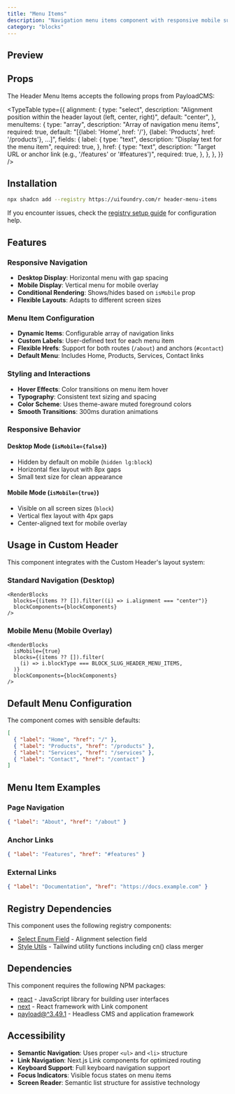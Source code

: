 ```yaml
---
title: "Menu Items"
description: "Navigation menu items component with responsive mobile support"
category: "blocks"
---
```


## Preview

<HeaderMenuItemsBlock />

## Props

The Header Menu Items accepts the following props from PayloadCMS:

<TypeTable
  type={{
    alignment: {
      type: "select",
      description:
        "Alignment position within the header layout (left, center, right)",
      default: "center",
    },
    menuItems: {
      type: "array",
      description: "Array of navigation menu items",
      required: true,
      default:
        "[{label: 'Home', href: '/'}, {label: 'Products', href: '/products'}, ...]",
      fields: {
        label: {
          type: "text",
          description: "Display text for the menu item",
          required: true,
        },
        href: {
          type: "text",
          description:
            "Target URL or anchor link (e.g., '/features' or '#features')",
          required: true,
        },
      },
    },
  }}
/>

## Installation

```bash
npx shadcn add --registry https://uifoundry.com/r header-menu-items
```

If you encounter issues, check the [registry setup guide](/docs/guides/registry-setup) for configuration help.

## Features

### Responsive Navigation

- **Desktop Display**: Horizontal menu with gap spacing
- **Mobile Display**: Vertical menu for mobile overlay
- **Conditional Rendering**: Shows/hides based on `isMobile` prop
- **Flexible Layouts**: Adapts to different screen sizes

### Menu Item Configuration

- **Dynamic Items**: Configurable array of navigation links
- **Custom Labels**: User-defined text for each menu item
- **Flexible Hrefs**: Support for both routes (`/about`) and anchors (`#contact`)
- **Default Menu**: Includes Home, Products, Services, Contact links

### Styling and Interactions

- **Hover Effects**: Color transitions on menu item hover
- **Typography**: Consistent text sizing and spacing
- **Color Scheme**: Uses theme-aware muted foreground colors
- **Smooth Transitions**: 300ms duration animations

### Responsive Behavior

#### Desktop Mode (`isMobile={false}`)

- Hidden by default on mobile (`hidden lg:block`)
- Horizontal flex layout with 8px gaps
- Small text size for clean appearance

#### Mobile Mode (`isMobile={true}`)

- Visible on all screen sizes (`block`)
- Vertical flex layout with 4px gaps
- Center-aligned text for mobile overlay

## Usage in Custom Header

This component integrates with the Custom Header's layout system:

### Standard Navigation (Desktop)

```tsx
<RenderBlocks
  blocks={(items ?? []).filter((i) => i.alignment === "center")}
  blockComponents={blockComponents}
/>
```

### Mobile Menu (Mobile Overlay)

```tsx
<RenderBlocks
  isMobile={true}
  blocks={(items ?? []).filter(
    (i) => i.blockType === BLOCK_SLUG_HEADER_MENU_ITEMS,
  )}
  blockComponents={blockComponents}
/>
```

## Default Menu Configuration

The component comes with sensible defaults:

```json
[
  { "label": "Home", "href": "/" },
  { "label": "Products", "href": "/products" },
  { "label": "Services", "href": "/services" },
  { "label": "Contact", "href": "/contact" }
]
```

## Menu Item Examples

### Page Navigation

```json
{ "label": "About", "href": "/about" }
```

### Anchor Links

```json
{ "label": "Features", "href": "#features" }
```

### External Links

```json
{ "label": "Documentation", "href": "https://docs.example.com" }
```

## Registry Dependencies

This component uses the following registry components:

- [Select Enum Field](/docs/fields/select-enum-field) - Alignment selection field
- [Style Utils](/docs/lib/style-utils) - Tailwind utility functions including cn() class merger

## Dependencies

This component requires the following NPM packages:

- [react](https://github.com/facebook/react) - JavaScript library for building user interfaces
- [next](https://github.com/vercel/next.js) - React framework with Link component
- [payload@^3.49.1](https://github.com/payloadcms/payload) - Headless CMS and application framework

## Accessibility

- **Semantic Navigation**: Uses proper `<ul>` and `<li>` structure
- **Link Navigation**: Next.js Link components for optimized routing
- **Keyboard Support**: Full keyboard navigation support
- **Focus Indicators**: Visible focus states on menu items
- **Screen Reader**: Semantic list structure for assistive technology
